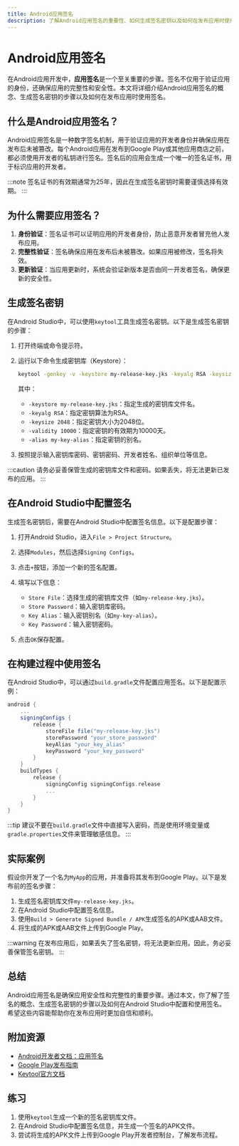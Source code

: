 ```yaml
---
title: Android应用签名
description: 了解Android应用签名的重要性、如何生成签名密钥以及如何在发布应用时使用签名。本文适合初学者，包含详细的步骤和实际案例。
---
```


# Android应用签名

在Android应用开发中，**应用签名**是一个至关重要的步骤。签名不仅用于验证应用的身份，还确保应用的完整性和安全性。本文将详细介绍Android应用签名的概念、生成签名密钥的步骤以及如何在发布应用时使用签名。

## 什么是Android应用签名？

Android应用签名是一种数字签名机制，用于验证应用的开发者身份并确保应用在发布后未被篡改。每个Android应用在发布到Google Play或其他应用商店之前，都必须使用开发者的私钥进行签名。签名后的应用会生成一个唯一的签名证书，用于标识应用的开发者。

:::note
签名证书的有效期通常为25年，因此在生成签名密钥时需要谨慎选择有效期。
:::

## 为什么需要应用签名？

1. **身份验证**：签名证书可以证明应用的开发者身份，防止恶意开发者冒充他人发布应用。
2. **完整性验证**：签名确保应用在发布后未被篡改。如果应用被修改，签名将失效。
3. **更新验证**：当应用更新时，系统会验证新版本是否由同一开发者签名，确保更新的安全性。

## 生成签名密钥

在Android Studio中，可以使用`keytool`工具生成签名密钥。以下是生成签名密钥的步骤：

1. 打开终端或命令提示符。
2. 运行以下命令生成密钥库（Keystore）：

   ```bash
   keytool -genkey -v -keystore my-release-key.jks -keyalg RSA -keysize 2048 -validity 10000 -alias my-key-alias
   ```

   其中：
   - `-keystore my-release-key.jks`：指定生成的密钥库文件名。
   - `-keyalg RSA`：指定密钥算法为RSA。
   - `-keysize 2048`：指定密钥大小为2048位。
   - `-validity 10000`：指定密钥的有效期为10000天。
   - `-alias my-key-alias`：指定密钥的别名。

3. 按照提示输入密钥库密码、密钥密码、开发者姓名、组织单位等信息。

:::caution
请务必妥善保管生成的密钥库文件和密码。如果丢失，将无法更新已发布的应用。
:::

## 在Android Studio中配置签名

生成签名密钥后，需要在Android Studio中配置签名信息。以下是配置步骤：

1. 打开Android Studio，进入`File > Project Structure`。
2. 选择`Modules`，然后选择`Signing Configs`。
3. 点击`+`按钮，添加一个新的签名配置。
4. 填写以下信息：
   - `Store File`：选择生成的密钥库文件（如`my-release-key.jks`）。
   - `Store Password`：输入密钥库密码。
   - `Key Alias`：输入密钥别名（如`my-key-alias`）。
   - `Key Password`：输入密钥密码。

5. 点击`OK`保存配置。

## 在构建过程中使用签名

在Android Studio中，可以通过`build.gradle`文件配置应用签名。以下是配置示例：

```groovy
android {
    ...
    signingConfigs {
        release {
            storeFile file("my-release-key.jks")
            storePassword "your_store_password"
            keyAlias "your_key_alias"
            keyPassword "your_key_password"
        }
    }
    buildTypes {
        release {
            signingConfig signingConfigs.release
            ...
        }
    }
}
```

:::tip
建议不要在`build.gradle`文件中直接写入密码，而是使用环境变量或`gradle.properties`文件来管理敏感信息。
:::

## 实际案例

假设你开发了一个名为`MyApp`的应用，并准备将其发布到Google Play。以下是发布前的签名步骤：

1. 生成签名密钥库文件`my-release-key.jks`。
2. 在Android Studio中配置签名信息。
3. 使用`Build > Generate Signed Bundle / APK`生成签名的APK或AAB文件。
4. 将生成的APK或AAB文件上传到Google Play。

:::warning
在发布应用后，如果丢失了签名密钥，将无法更新应用。因此，务必妥善保管签名密钥。
:::

## 总结

Android应用签名是确保应用安全性和完整性的重要步骤。通过本文，你了解了签名的概念、生成签名密钥的步骤以及如何在Android Studio中配置和使用签名。希望这些内容能帮助你在发布应用时更加自信和顺利。

## 附加资源

- [Android开发者文档：应用签名](https://developer.android.com/studio/publish/app-signing)
- [Google Play发布指南](https://support.google.com/googleplay/android-developer/answer/7384423)
- [Keytool官方文档](https://docs.oracle.com/javase/8/docs/technotes/tools/unix/keytool.html)

## 练习

1. 使用`keytool`生成一个新的签名密钥库文件。
2. 在Android Studio中配置签名信息，并生成一个签名的APK文件。
3. 尝试将生成的APK文件上传到Google Play开发者控制台，了解发布流程。